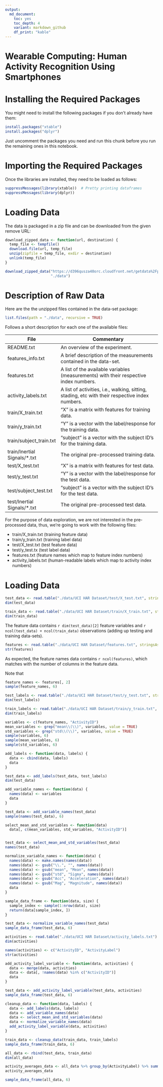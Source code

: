 ```yaml
---
output:
  md_document:
    toc: yes
    toc_depth: 4
    variant: markdown_github
    df_print: "kable"
---
```


<h1>Wearable Computing: Human Activity Recognition Using Smartphones</h1>

# Installing the Required Packages

You might need to install the following packages if you don't already have them:

```r
install.packages("xtable")
install.packages("dplyr")
```

Just uncomment the packages you need and run this chunk before you run the remaining ones in this notebook.

# Importing the Required Packages

Once the libraries are installed, they need to be loaded as follows:

```r
suppressMessages(library(xtable))  # Pretty printing dataframes
suppressMessages(library(dplyr))
```

# Loading Data

The data is packaged in a zip file and can be downloaded from the given remove URL:

```r
download_zipped_data <- function(url, destination) {
  temp_file <- tempfile()
  download.file(url, temp_file)
  unzip(zipfile = temp_file, exdir = destination)
  unlink(temp_file)
}

download_zipped_data("https://d396qusza40orc.cloudfront.net/getdata%2Fprojectfiles%2FUCI%20HAR%20Dataset.zip",
                     "./data")
```

# Description of Raw Data

Here are the the unzipped files contained in the data-set package:

```r
list.files(path = "./data", recursive = TRUE)
```

Follows a short description for each one of the available files:

|File                        |Commentary                                                                                     |
|----------------------------|-----------------------------------------------------------------------------------------------|
|README.txt                  |An overview of the experiment.                                                                 |
|features_info.txt           |A brief description of the measurements contained in the data-set.                             |    
|features.txt                |A list of the available variables (measurements) with their respective index numbers.          |
|activity_labels.txt         |A list of activities, i.e., walking, sitting, stading, etc with their respective index numbers.|
|train/X_train.txt           |"X" is a matrix with features for training data.                                               |
|train/y_train.txt           |"Y" is a vector with the label/response for the training data.                                 |
|train/subject_train.txt     |"subject" is a vector with the subject ID's for the training data.                             |
|train/Inertial Signals/*.txt|The original pre-processed training data.                                                      |
|test/X_test.txt             |"X" is a matrix with features for test data.                                                   |
|test/y_test.txt             |"Y" is a vector with the label/response for the test data.                                     |
|test/subject_test.txt       |"subject" is a vector with the subject ID's for the test data.                                 |
|test/Inertial Signals/*.txt |The original pre-processed test data.                                                          |

For the purpose of data exploration, we are not interested in the pre-processed data, thus, we're going to work with the following files:

* train/X_train.txt (training feature data)
* train/y_train.txt (training label data)
* test/X_test.txt (test feature data)
* test/y_test.tx (test label data)
* features.txt (feature names which map to feature index numbers)
* activity_labels.txt (human-readable labels which map to activity index numbers)

# Loading Data

```r
test_data <- read.table("./data/UCI HAR Dataset/test/X_test.txt", stringsAsFactors = FALSE)
dim(test_data)
```

```r
train_data <- read.table("./data/UCI HAR Dataset/train/X_train.txt", stringsAsFactors = FALSE)
dim(train_data)
```

The feature data contains `r dim(test_data)[2]` feature variables and `r ncol(test_data) + ncol(train_data)` observations (adding up testing and training data-sets).

```r
features <- read.table("./data/UCI HAR Dataset/features.txt", stringsAsFactors = FALSE)
str(features)
```

As expected, the feature names data contains `r ncol(features)`, which matches with the number of columns in the feature data.

Note that 

```r
feature_names <- features[, 2]
sample(feature_names, 6)
```


```r
test_labels <- read.table("./data/UCI HAR Dataset/test/y_test.txt", stringsAsFactors = FALSE)
dim(test_labels)
```

```r
train_labels <- read.table("./data/UCI HAR Dataset/train/y_train.txt", stringsAsFactors = FALSE)
dim(train_labels)
```

```r
variables <- c(feature_names, "ActivityID")
mean_variables <- grep("mean\\(\\)", variables, value = TRUE)
std_variables <- grep("std\\(\\)", variables, value = TRUE)
sample(variables, 6)
sample(mean_variables, 6)
sample(std_variables, 6)
```

```r
add_labels <- function(data, labels) {
  data <- cbind(data, labels)
  data
}

test_data <- add_labels(test_data, test_labels)
dim(test_data)
```


```r
add_variable_names <- function(data) {
  names(data) <- variables
  data
}

test_data <- add_variable_names(test_data)
sample(names(test_data), 6)
```

```r
select_mean_and_std_variables <- function(data)
  data[, c(mean_variables, std_variables, "ActivityID")]


test_data <- select_mean_and_std_variables(test_data)
names(test_data)
```

```r
normalize_variable_names <- function(data) {
  names(data) <- make.names(names(data))
  names(data) <- gsub("\\.", "", names(data))
  names(data) <- gsub("mean", "Mean", names(data))
  names(data) <- gsub("std", "Sigma", names(data))
  names(data) <- gsub("Acc", "Acceleration", names(data))
  names(data) <- gsub("Mag", "Magnitude", names(data))
  data
}

sample_data_frame <- function(data, size) {
  sample_index <- sample(1:nrow(data), size)
  return(data[sample_index, ])
}

test_data <- normalize_variable_names(test_data)
sample_data_frame(test_data, 6)
```

```r
activities <- read.table("./data/UCI HAR Dataset/activity_labels.txt")
dim(activities)
```

```r
names(activities) <- c("ActivityID", "ActivityLabel")
str(activities)
```
```r
add_activity_label_variable <- function(data, activities) {
  data <- merge(data, activities)
  data <- data[, !names(data) %in% c("ActivityID")]
  data
}

test_data <- add_activity_label_variable(test_data, activities)
sample_data_frame(test_data, 6)
```

```r
cleanup_data <- function(data, labels) {
  data <- add_labels(data, labels)
  data <- add_variable_names(data)
  data <- select_mean_and_std_variables(data)
  data <- normalize_variable_names(data)
  add_activity_label_variable(data, activities)
}

train_data <- cleanup_data(train_data, train_labels)
sample_data_frame(train_data, 6)
```

```r
all_data <- rbind(test_data, train_data)
dim(all_data)
```


```r
activity_averages_data <- all_data %>% group_by(ActivityLabel) %>% summarise_each(funs(mean))
activity_averages_data
```

```r
sample_data_frame(all_data, 6)
```

